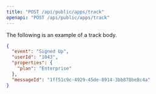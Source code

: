 ```yaml
---
title: "POST /api/public/apps/track"
openapi: "POST /api/public/apps/track"
---
```


The following is an example of a track body.

```json example body
{
  "event": "Signed Up",
  "userId": "1043",
  "properties": {
    "plan": "Enterprise"
  },
  "messageId": "1ff51c9c-4929-45de-8914-3bb878be8c4a"
}
```